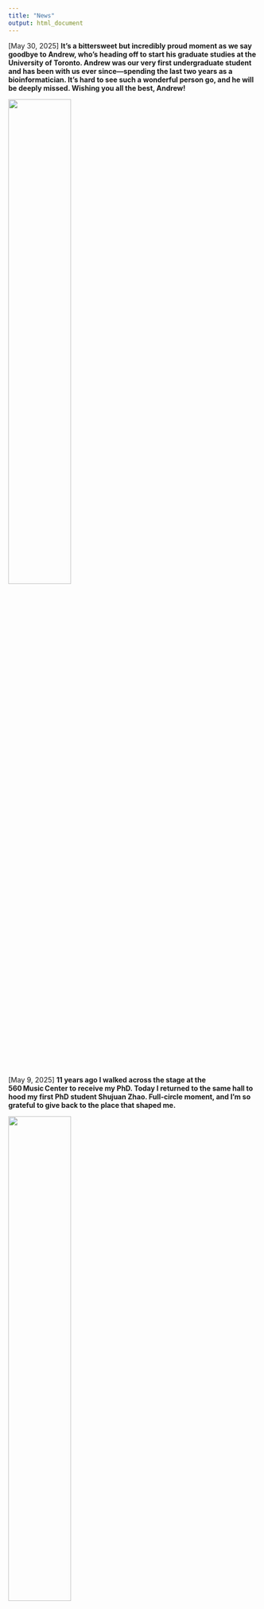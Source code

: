 ```yaml
---
title: "News"
output: html_document
---
```


[May 30, 2025] **It’s a bittersweet but incredibly proud moment as we say goodbye to Andrew, who’s heading off to start his graduate studies at the University of Toronto. Andrew was our very first undergraduate student and has been with us ever since—spending the last two years as a bioinformatician. It’s hard to see such a wonderful person go, and he will be deeply missed. Wishing you all the best, Andrew!**

<img src="images/Farewell_Andrew.jpg" style="width:50%; border:0; margin-right: 20px" align="top">

[May 9, 2025] **11 years ago I walked across the stage at the 560 Music Center to receive my PhD. Today I returned to the same hall to hood my first PhD student Shujuan Zhao. Full‑circle moment, and I’m so grateful to give back to the place that shaped me.**

<img src="images/Shujuan_Hooding.jpg" style="width:50%; border:0; margin-right: 20px" align="top">

[March 5, 2025] **Big congrats to Zefan (Vivien) Li for receiving a full scholarship to attend the Bruce Weir Summer Institute in Statistical Genetics at Georgia Tech. Woot woot!**

[January 13, 2025] **Wilber Palma joins the lab as a rotation student! Welcome Wilber!**

[January 6, 2025] **Sam Greenberg joins the lab as a rotation student! Welcome Sam!**

[December 20, 2024] **Huge congratulations to Emma Casey on receiving her NINDS diversity supplement grant award! What an amazing Christmas gift!**

[December 17, 2024] **Big congrats to Yung-Chun Wang for receiving the Human Cells, Tissues, and Organoids Core Microgrant! This will support generating neural progenitor cells for the uniparental disomy patient. Great work, Yung-Chun!**

[October 21, 2024] **Yu Liu joins the lab as a rotation student! Welcome Yu!**

[October 4, 2024] **Just had an awesome lab outing at 360 St. Louis to celebrate our achievements and welcome new members! Great views and even better company!**

<img src="images/LabOuting10042024.jpeg" style="width:50%; border:0; margin-right: 20px" align="top">

[September 30, 2024] **Tingkuan Chu joins the lab as a rotation student! Welcome Tingkuan!**

[September 9, 2024] **Owen Limbrick joins the lab as an undergraduate researcher! Welcome Owen!**

[August 30, 2024] **The lab received R01 funding (PI: Jin) from the National Institute of Neurological Disorders and Stroke for the project "Molecular and cellular characterization of congenital hydrocephalus."**

<img src="images/NOA.jpeg" style="width:50%; border:0; margin-right: 20px" align="top">

[August 14, 2024] **Congratulations to our grad student Nahyun Kong who has been selected as a predoctoral semifinalist for the Trainee Research Excellence Awards for the 2024 Annual Meeting of the American Society of Human Genetics!**

[August 1, 2024] **Amazing presentation by our OGR Summer intern, Aria Ma! We've been so lucky to have you with us this summer. Let's keep in touch—we're sure our paths will cross again soon! 🌟**

<img src="images/Aria_OGR.jpg" style="width:50%; border:0; margin-right: 20px" align="top">

[June 26, 2024] **Congratulations to our grad students Purva Patel, Emma Casey, and Vivien Li on being selected into the prestigious Precision Medicine Pathway, following in the footsteps of Nahyun and Zitian. Congratulations to all!**

[May 29, 2024] **Aria Ma joins the lab as s summer intern! Welcome Aria!**

[May 24, 2024] **Congratulations to our grad student Vivien who has been awarded with scholarships to attend Jackson Laboratory's Human and Mammalian Genetics and Genomics: The McKusick Short Course.**

[May 20, 2024] **Zefan (Vivien) Li joins the lab for her thesis study. Welcome to the Jin lab!**

[May 10, 2024] **Congratulations to our grad students Emma and Purva who have been awarded with scholarships to attend Jackson Laboratory's Human and Mammalian Genetics and Genomics: The McKusick Short Course.**

[April 8, 2024] **Congratulations to our undergrad Brian Yu for being awarded the BioSURF award!**

[April 8, 2024] **Purva Patel joins the lab for her thesis study. Welcome to the Jin lab!**

[April 5, 2024] **Emma Casey joins the lab for her thesis study. Welcome to the Jin lab!**

[March 29, 2024] **We marked the Jin lab’s 4th birthday at ChiliSpot. It's been an amazing four years, and here's to many more years of fun and productivity ahead!**

<img src="images/LabBirthday2024.jpg" style="width:50%; border:0; margin-right: 20px" align="top">

[March 27, 2024] **Incredible headshots capturing the essence of our current Jin lab members! Huge thanks to our exceptional genetic department marketing manager, Eliza, for her outstanding work!**

<img src="images/JinLab_2024.png" style="width:50%; border:0; margin-right: 20px" align="top">

[February 2, 2024] **Jin lab conquers the Dracula and Jurassic Island escape rooms at St Louis Escape, experiencing exhilarating spooks and thrills. Such an incredible and fun adventure!**

<img src="images/EscapeRoom.jpg" style="width:50%; border:0; margin-right: 20px" align="top">

[January 8, 2024] **Brian Yu joins the lab as an undergraduate researcher! Welcome Brian!**

[January 8, 2024] **Vivien Li joins the lab as a rotation student! Welcome Vivien!**

[December 19, 2023] **Big congrats to grad student Jenna Ulibarri for being selected into Washington University’s T32 Cellular and Molecular Biology Program. We are so very proud of you!**

[December 15, 2023] **Celebrating the end of 2023 with a fantastic Jin Lab party at Chase Club in St. Louis! Excited for the incredible scientific breakthroughs ahead with this exceptionally talented and kind group.**

<img src="images/LabOuting12152023.jpg" style="width:50%; border:0; margin-right: 20px" align="top">

[November 17, 2023] **Fantastic collaborative paper led by grad student Shujuan Zhao is now online in [Nature Communications](https://www.nature.com/articles/s41467-023-43062-z)**

[November 1, 2023] **Qichen Fu joins the lab as a rotation student! Welcome Qichen!**

[October 20, 2023] **Purva Patel joins the lab as a rotation student! Welcome Purva!**

[October 16, 2023] **Boo at the Zoo, decked out in festive splendor, crafted an unforgettable and enchanting adventure for our lab outing. A fantastic way to kick off the Halloween**

<img src="images/LabOuting10162023.jpg" style="width:50%; border:0; margin-right: 20px" align="top">

[September 26, 2023] **Congratulations to our postdoc Yung-Chun Wang who has been awarded with a Scholarship to attend Cold Spring Harbor Laboratory's Scientific Writing Retreat Course.**

[September 25, 2023] **Jason Bedwinek joins the lab as a senior research technician! Welcome Jason!**

[August 31, 2023] **Big congrats to grad student Wendy Dong (joint with Jeff Milbrandt) for being selected into Washington University’s T32 Genome Analysis Training Program. We are so very proud of you!**

[August 23, 2023] **Emma Casey joins the lab as a rotation student! Welcome Emma!**

[August 18, 2023] **Had a blast at City Foundry STL for our lab outing, celebrating and welcoming our newest rotation student, Emma Casey, to the Jin lab!**

<img src="images/LabOuting08182023.jpg" style="width:50%; border:0; margin-right: 20px" align="top">
 
[July 26, 2023] **Andrew Ruttenberg joins the lab as a research technician II! Welcome Andrew!** 

[July 6, 2023] **Congratulations to our grad student Zitian Tang on being selected into the prestigious Precision Medicine Pathway. We are so proud of you.**

[June 15, 2023] **Jenna Ulibarri joins the lab for her thesis study. Welcome to the Jin lab!**

[May 27, 2023] **Congratulations to our graduate student Zitian Tang who has been awarded with a Scholarship to attend Jackson Laboratory's Human and Mammalian Genetics and Genomics: The McKusick Short Course.**

[May 26, 2023] **Zitian Tang joins the lab for her thesis study. Welcome to the Jin lab!**

[April 14, 2023] **"Parting is such sweet sorrow," but celebrating with a warm party at the beautiful Botanical Garden makes it a bit easier. We want to extend our heartfelt appreciation to Po-Ying for her invaluable contribution to the Jin Lab during the past three years. You will be greatly missed! We wish you all the best in your future endeavors.!**

<img src="images/2023-04-14-FarewellParty.jpg" style="width:50%; border:0; margin-right: 20px" align="top">
  
[April 13, 2023] **Elvisa Mehinovic joins the lab as a bioinformaticist! Welcome Elle!**

[April 7, 2023] **Justin Chen joins the lab as a rotation student! Welcome Justin!**

[January 31, 2023] **Big congrats to grad student Wendy Dong (joint with Jeff Milbrandt) for being selected into Washington University’s T32 Genome Analysis Training Program. We are so very proud of you!**

[January 27, 2023] **Fun Jin lab outing to celebrate Lunar New Year, new grant, and new paper at Chilispot!**

<img src="images/chillspot.jpg" style="width:50%; border:0; margin-right: 20px" align="top">

[January 20, 2023] **Yu-Liang Yeh joins the lab as a rotation student! Welcome Yu-Liang!**

[December 16, 2022] **Wendy Dong, a MD/Ph.D. student, joins both Milbrandt's and Jin's labs for her thesis study. Welcome aboard Wendy!**

[December 16, 2022] **We celebrated Shujuan's passing her thesis update and Nahyun's passing her qualifying exam!! Congratulations Shujuan and Nahyun!!**

<img src="images/Celebration12162022.jpg" style="width:50%; border:0; margin-right: 20px" align="top">

[December 15, 2022] **Our challenge solution has been chosen as a winner of the 2022 PCGC and CDDRC Challenge Prize!**

[December 15, 2022] **Congratulations to Nahyun for passing her qualifying exam. Now officially a PhD candidate. Woot! Woot! Woot!**

[November 23, 2022] **Congrats to grad student Nahyun Kong for receiving the prestigious Study Abroad Scholarships from the Mogam Science Scholarship Foundation. We are very proud of you Nahyun!**

[November 7, 2022] **Zitian Tang joins the lab as a rotation student! Welcome Zitian!**

[Oct 28, 2022] **We had a blast at First Watch (Central West End) for our lab lunch event.**

<img src="images/IMG_7894.jpg" style="width:50%; border:0; margin-right: 20px" align="top">

[Sept 30, 2022] **Former and current lab affiliates went to Pappy's for its famous ribs and then headed to the City Museum. We all had a blast!**

<img src="images/Outing-10-01-2022.jpg" style="width:40%; border:0; margin-right: 20px" align="top">

[Sept 27, 2022] **Incredible experience and privilege to work with Jeff Milbrandt, Rob Gereau, Aaron DiAntonio, Valeria Cavalli, Guoyan Zhao, Bryan Copits and many other collaborators. We are proud of our WashU U19 Center being selected for funding!**

[INTERCEPT: Integrated Research Center for human Pain Tissues](https://reporter.nih.gov/search/qS4SPGBPCUCdw9aW-6gm9g/project-details/10593843)

[Sept 21, 2022] **Andrew Ruttenberg joins the lab as an undergraduate researcher for his senior thesis! Welcome Andrew!**

[Sept 14, 2022] **Ai Zhang joins the lab as a rotation student! Welcome Ai!**

[Aug 17, 2022] **Jenna Ulibarri joins the lab as a rotation student! Welcome Jenna!**

[Aug 17, 2022] **Tugce Iyiyol joins the lab as an undergraduate researcher! Welcome Tugce!**

[Aug 4, 2022] **Farewell to our OGR summer students Athziri and Carib! Thank you for everything that you’ve accomplished so far, and good luck with everything you will do in the future.**

<img src="images/LabOuting08042022.png" style="width:40%; border:0; margin-right: 20px" align="top"> 

[July 21, 2022] **Devin Qiu joins the lab as a research assistant! Welcome Devin!**

[June 30, 2022] **Vincent Gillespie joins the lab as a rotation student! Welcome Vincent!**

[June 22, 2022] **Congratulations to grad student Nahyun Kong on being selected into the prestigious Precision Medicine Pathway. We are so proud of you both.r*

[June 9, 2022] **Boating in the Boathouse at Forest Park is fun! Enjoying the sun with the lab members!**

<img src="images/LabOuting20220609.jpg" style="width:50%; border:0; margin-right: 20px" align="top">

[June 6, 2022] **Amazing cupcake made by Wendy and Yuxiao for Shujuan Zhao's birthday. This birthday cupcake event is becoming a lab tradition. Also welcoming our summer students Cabria and Athziri! So fun!!!**

<img src="images/Cupcake.jpg" style="width:50%; border:0; margin-right: 20px" align="top">

[June 6, 2022] **Cabria Shelton joins the lab as a McDonnell Genome Institute Opportunities in Genomics Research Summer Student! Welcome Cabria!**

[June 1, 2022] **Athziri Marcial Rodriguez joins the lab as a McDonnell Genome Institute Opportunities in Genomics Research Summer Student! Welcome Athziri.**

[May 30,2022] **We now have our lab mascot Ziggy! Guess what breed Ziggy is? Ragamuffin or Ragdoll? Take a guess!**

<img src="images/Ziggy.jpg" style="width:25%; border:0; margin-right: 20px" align="top">

[May 18, 2022] **Shujuan Zhao got admitted into the prestigious Lucille P. Markey Special Emphasis Pathway in Human Pathobiology! Congratulations Shujuan!**

[May 12, 2022] **Lab outing to welcome WUSTL MSTP rotation students Yuxiao Xu and Wendy Dong at Brasserie by Niche!**

<img src="images/LabOuting05122022.jpg" style="width:50%; border:0; margin-right: 20px" align="top">

[May 12, 2022] **Yuxiao Xu and Wendy Dong, two WUSTL MSTP studnets, join the lab as rotation students! Welcome Yuxiao and Wendy!**

[May 10, 2022] **Congratulations to our graduate students Shujuan Zhao and Max Wrubel who have been awarded with Scholarships to attend Jackson Laboratory's Human and Mammalian Genetics and Genomics: The McKusick Short Course.**

[April 22, 2022] **Dr. Jin hass been awarded the 2021 Cerebral Palsy Alliance Research Foundation Project Grant from the Cerebral Palsy Alliance Research Foundation for the projecct "Discovery of novel genetic variations in cerebral palsy by whole genome sequencing."**

[March 21, 2022] **Nahyun Kong joins the lab for her thesis study. Welcome to the Jin lab!**

[February 9, 2022] **Lab outing to celebrate our recent publication and the Hydrocephalus Association Innovator Award!**

<img src="images/02-09-2022.jpeg" style="width:75%; border:0; margin-right: 20px" align="top">

[January 17, 2022] **Nahyun Kong joins the lab as a rotation student! Welcome Nahyun!**

[January 13, 2022] **Lei Lu joins the lab as a rotation student! Welcome Lei!**

[December 15, 2021] **The group celebrates another fun and exciting-science-filled year with an equally fun party at Edera italian Eatery.**

<img src="images/20211215_185439.jpg" style="width:75%; border:0; margin-right: 20px" align="top">

[November 10, 2021] **Max Wrubel joins the lab as a McDonnell Genome Institute Opportunities in Genomics Research Student! Welcome Max.**

[November 4, 2021] **Dr. Jin has been awarded the 2021 Hydrocephalus Association Innovator Award for the project "A genome-wide assessment of noncoding risk variants in congenital hydrocephalus."**

[November 2, 2021] **Our first annual lab retreat was lots of fun at the Boathouse at Forest Park.**

<img src="images/FirstLabRetreat.jpg" style="width:75%; border:0; margin-right: 20px" align="top">

[October 1, 2021] **Dr. Jin has been awarded the 2021 Children's Discovery Institute Faculty Scholar Award from WashU CDI for the project "Human genetics and molecular mechanisms of cerebral palsy."**

[September 22, 2021] **Kuangying Yang joins the lab as a rotation student! Welcome Kuangying!**

[September 10, 2021] **Mariam Khanfar joins the lab as a rotation student! Welcome Mariam!**

[September 1, 2021] **Prashant Kumar Kuntala joins the lab as a rotation student! Welcome Prashant!**

[July 24, 2021] **Our Genes paper was selected as the cover for the 2021 July issue.**

<img src="images/cover-genes.png" style="width:25%; border:0; margin-right: 20px" align="top">

[July 9, 2021] **Summer lab outing with great food and drinks**

<img src="images/JinLabOuting2021.jpeg" style="width:75%; border:0; margin-right: 20px" align="top">

[May 1, 2021] **Yung-Chun (David) Wang has been awarded a prestigious Center of Regenerative Medicine Postdoctoral Fellowship and will join the lab as a postdoc fellow! Welcome David!**

[April 25, 2021] **Kareena Joshipura joins the lab as s summer intern! Welcome Kareena!**

[April 14, 2021] **Kesava Viswanadha joins the lab as a summer intern! Welcome Kesava!**

[April 7, 2021] **Dr. Jin's co-corresponding authored paper on Moyamoya genomics was accepted in JAMA Neurology. Sam is a co-1st author and Shujuan is an author!**

[March 26, 2021] **Amar Sheth, a medical student at Yale, has been admitted to the Clinical Research Training Center’s TL1 One-Year Predoctoral Program. He will be working with Dr. Jin and Dr. Milbrandt to perform integrative genomic analysis of cerebral palsy and rare pediatric movement disorder! Welcome on board Amar!**

[February 8, 2021] **Jin lab has been awarded a Zebrafish Models for Pediatric Research Services Cooperative Micro-grant to generate zebrafish knock-in lines to functionally characterize mutations' impact on vascular development!**

[February 1, 2021] **Changfeng Chen joins the lab as a rotation student! Welcome Changfeng!**

[January 26, 2021] **Shohaib Shaffiey joins the lab as a student research assistant! Welcome Shohaib!**

[January 21, 2021] **Xiaobing (Dean) Yu joins the lab as a student research assistant! Welcome Xiaobing!**

[January 11, 2021] **Dr. Jin's first paper being a corresponding author has been accepted in STAR Protocols. Graduate students Spencer (co-1st) and Sam are major authors.** 

[November 11, 2020] **Dr. Jin has been awarded the 2020 Clinical and Translational Research Funding Program from WashU ICTS to investigate complex genetic model using long-read genome sequencing and integrative genomic analysis for cerebral palsy!**

[November 6, 2020] **Jian Ryou joins the lab as a rotation student! Welcome Jian!**

[September 25, 2020] **Shujuan Zhao joins the lab for her thesis study! Welcome Shujuan!**

[September 4, 2020] **Shujuan Zhao joins the lab as a rotation student! Welcome Shujuan!**

[September 3, 2020] **Dr. Jin's co-1st authored paper on trigeminal neuralgia genomics was accepted in iScience!**

[June 24, 2020] **Dr. Jin's lead author paper on congenital hydrocephalus genomics was accepted in Nature Medicine!**

[April 30, 2020] **Dr. Jin's lead author paper on cerebral palsy genomics was accepted in Nature Genetics!** 

[April 1, 2020] **Po-Ying Fu joins the lab as a Bioinformatics Research Analyst! Welcome Po-Ying!**

[April 1, 2020] **The lab received R01 subaward funding (PI: Kahle) from the National Institute of Neurological Disorders and Stroke for the project "Human Genetics and Molecular Mechanisms of Congenital Hydrocephalus."**

[April 1, 2020] **The lab received R00 funding (PI: Jin) from the National Heart, Lung, and Blood Institute for the project "Integrative Genomic Analysis of Congenital Heart Disease."**

[April 1, 2020] **Jin Lab opens.**		

[February 27, 2020] **Sam Peters joins the lab as a summmer intern! Welcome Sam!**

[February 5, 2020] **Spencer King joins the lab as a summmer intern! Welcome Spencer! You are our first lab member!**  

[January 1, 2020] **Postdoc Wanted: Computational Genomics in Congenital Disorders.**
